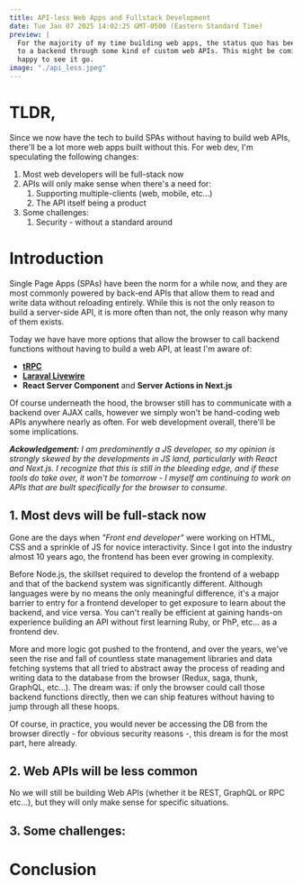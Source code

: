 ```yaml
---
title: API-less Web Apps and Fullstack Development
date: Tue Jan 07 2025 14:02:25 GMT-0500 (Eastern Standard Time)
preview: |
  For the majority of my time building web apps, the status quo has been a frontend talking 
  to a backend through some kind of custom web APIs. This might be coming to an end, and I'm 
  happy to see it go.
image: "./api_less.jpeg"
---
```



# TLDR,
Since we now have the tech to build SPAs without having to build web APIs, there'll be a lot
more web apps built without this. For web dev, I'm speculating the following changes:

1. Most web developers will be full-stack now
1. APIs will only make sense when there's a need for:
    1. Supporting multiple-clients (web, mobile, etc...)
    1. The API itself being a product
1. Some challenges:
    1. Security - without a standard around 

# Introduction
Single Page Apps (SPAs) have been the norm for a while now, and they are most commonly powered
by back-end APIs that allow them to read and write data without reloading entirely. While this
is not the only reason to build a server-side API, it is more often than not, the only reason 
why many of them exists.

Today we have have more options that allow the browser to call backend functions without having
to build a web API, at least I'm aware of:
  - [**tRPC**](https://trpc.io/)
  - [**Laraval Livewire**](https://laravel-livewire.com/)
  - **React Server Component** and **Server Actions in Next.js**

Of course underneath the hood, the browser still has to communicate with a backend over AJAX calls,
however we simply won't be hand-coding web APIs anywhere nearly as often. For web development
overall, there'll be some implications.

***Ackowledgement:** I am predominently a JS developer, so my opinion is strongly skewed by the
developments in JS land, particularly with React and Next.js. I recognize that this is still in
the bleeding edge, and if these tools do take over, it won't be tomorrow - I myself am continuing
to work on APIs that are built specifically for the browser to consume.*

## 1. Most devs will be full-stack now
Gone are the days when *"Front end developer"* were working on HTML, CSS and a sprinkle of JS for
novice interactivity. Since I got into the industry almost 10 years ago, the frontend has been 
ever growing in complexity.

Before Node.js, the skillset required to develop the frontend of a webapp and that of the backend 
system was significantly different. Although languages were by no means the only meaningful 
difference, it's a major barrier to entry for a frontend developer to get exposure to learn about
the backend, and vice versa. You can't really be efficient at gaining hands-on experience building 
an API without first learning Ruby, or PhP, etc... as a frontend dev.

More and more logic got pushed to the frontend, and over the years, we've seen the rise and fall
of countless state management libraries and data fetching systems that all tried to abstract
away the process of reading and writing data to the database from the browser (Redux, saga, thunk,
GraphQL, etc...). The dream was: if only the browser could call those backend functions directly,
then we can ship features without having to jump through all these hoops.

Of course, in practice, you would never be accessing the DB from the browser directly - for obvious
security reasons -, this dream is for the most part, here already. 

## 2. Web APIs will be less common
No we will still be building Web APIs (whether it be REST, GraphQL or RPC etc...), but they will
only make sense for specific situations.

## 3. Some challenges:

# Conclusion
